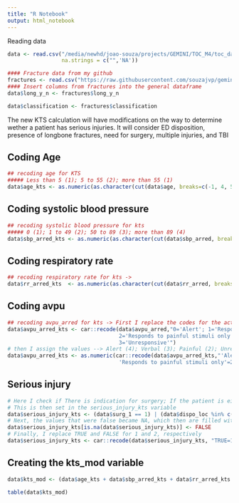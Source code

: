 ```yaml
---
title: "R Notebook"
output: html_notebook
---
```


Reading data
```r
data <- read.csv("/media/newhd/joao-souza/projects/GEMINI/TOC_M4/toc_data_testing_models_R.csv",
                 na.strings = c("",'NA'))

#### Fracture data from my github
fractures <- read.csv("https://raw.githubusercontent.com/souzajvp/gemini/main/kts_modified/fracture_variables.csv")
#### Insert columns from fractures into the general dataframe
data$long_y_n <- fractures$long_y_n

data$classification <- fractures$classification
```

The new KTS calculation will have modifications on the way to determine wether a patient has serious injuries.
It will consider ED disposition, presence of longbone fractures, need for surgery, multiple injuries, and TBI

## Coding Age
```r
## recoding age for KTS 
##### Less than 5 (1); 5 to 55 (2); more than 55 (1)
data$age_kts <- as.numeric(as.character(cut(data$age, breaks=c(-1, 4, 55, 500), labels=c(1 , 2, 1))))
```

## Coding systolic blood pressure

```r
## recoding systolic blood pressure for kts 
##### 0 (1); 1 to 49 (2); 50 to 89 (3); more than 89 (4)
data$sbp_arred_kts <- as.numeric(as.character(cut(data$sbp_arred, breaks=c(-1,0,49,89,500), labels=c(1,2,3,4))))
```

## Coding respiratory rate
```r
## recoding respiratory rate for kts ->
data$rr_arred_kts  <- as.numeric(as.character(cut(data$rr_arred, breaks=c(-Inf,8,29,Inf), labels=c(1,3,2))))
```

## Coding avpu
```r
## recoding avpu_arred for kts -> First I replace the codes for the actual classes in the codebook
data$avpu_arred_kts <- car::recode(data$avpu_arred,"0='Alert'; 1='Responds to verbal stimuli only';
                                   2='Responds to painful stimuli only';
                                   3='Unresponsive'")
# then I assign the values --> Alert (4); Verbal (3); Painful (2); Unresponsive (1)
data$avpu_arred_kts <- as.numeric(car::recode(data$avpu_arred_kts,"'Alert'=4; 'Responds to verbal stimuli only'=3;
                                   'Responds to painful stimuli only'=2; 'Unresponsive'=1"))
```

## Serious injury

```r
# Here I check if There is indication for surgery; If the patient is either in O.R or ICU; If there were fractures on either Long bones or Spine; If there are multiple injuries; If there is TBI
# This is then set in the serious_injury_kts variable
data$serious_injury_kts <- (data$surg_1 == 1) | (data$dispo_loc %in% c(0,1)) | (data$long_y_n %in% c("Long", "Spine")) | (data$classification == "multiple") | (data$tbiyn == 1)
# Next, the values that were false became NA, which then are filled with FALSE
data$serious_injury_kts[is.na(data$serious_injury_kts)] <- FALSE
# Finally, I replace TRUE and FALSE for 1 and 2, respectively
data$serious_injury_kts <- car::recode(data$serious_injury_kts, "TRUE=1;FALSE=2")

```

## Creating the kts_mod variable
```r
data$kts_mod <- (data$age_kts + data$sbp_arred_kts + data$rr_arred_kts + data$avpu_arred_kts + data$serious_injury_kts)

table(data$kts_mod)
```

